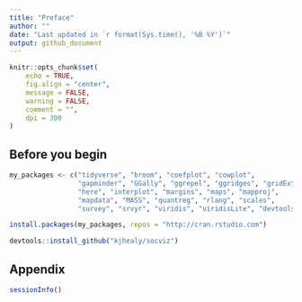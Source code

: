 ```yaml
---
title: "Preface"
author: ""
date: "Last updated in `r format(Sys.time(), '%B %Y')`"
output: github_document
---
```


```r
knitr::opts_chunk$set(
	echo = TRUE,
	fig.align = "center",
	message = FALSE,
	warning = FALSE,
	comment = "",
	dpi = 300
)
```

## Before you begin

```r
my_packages <- c("tidyverse", "broom", "coefplot", "cowplot",
                 "gapminder", "GGally", "ggrepel", "ggridges", "gridExtra",
                 "here", "interplot", "margins", "maps", "mapproj",
                 "mapdata", "MASS", "quantreg", "rlang", "scales",
                 "survey", "srvyr", "viridis", "viridisLite", "devtools")

install.packages(my_packages, repos = "http://cran.rstudio.com")
```

```r
devtools::install_github("kjhealy/socviz")
```

## Appendix

```r
sessionInfo()
```

